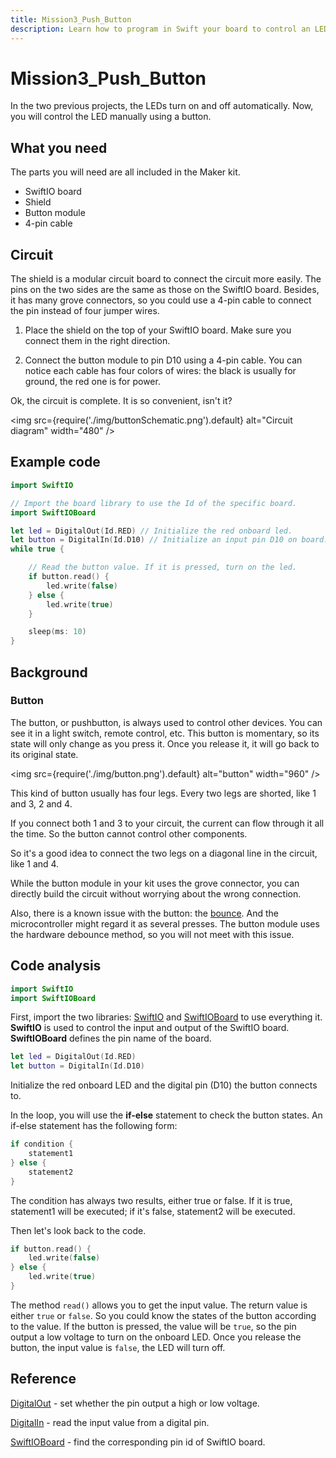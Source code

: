 ```yaml
---
title: Mission3_Push_Button
description: Learn how to program in Swift your board to control an LED using a button.
---
```


# Mission3_Push_Button

In the two previous projects, the LEDs turn on and off automatically. Now, you will control the LED manually using a button.


## What you need

The parts you will need are all included in the Maker kit.

- SwiftIO board
- Shield
- Button module
- 4-pin cable


## Circuit

The shield is a modular circuit board to connect the circuit more easily. The pins on the two sides are the same as those on the SwiftIO board. Besides, it has many grove connectors, so you could use a 4-pin cable to connect the pin instead of four jumper wires.

1. Place the shield on the top of your SwiftIO board. Make sure you connect them in the right direction.

2. Connect the button module to pin D10 using a 4-pin cable. You can notice each cable has four colors of wires: the black is usually for ground, the red one is for power.

Ok, the circuit is complete. It is so convenient, isn't it?



<img
  src={require('./img/buttonSchematic.png').default}
  alt="Circuit diagram" width="480"
/>


## Example code

```swift
import SwiftIO

// Import the board library to use the Id of the specific board.
import SwiftIOBoard

let led = DigitalOut(Id.RED) // Initialize the red onboard led.
let button = DigitalIn(Id.D10) // Initialize an input pin D10 on board.
while true {

    // Read the button value. If it is pressed, turn on the led.
    if button.read() {
        led.write(false)
    } else {
        led.write(true)
    }

    sleep(ms: 10)
}
```


## Background

### Button

The button, or pushbutton, is always used to control other devices. You can see it in a light switch, remote control, etc. This button is momentary, so its state will only change as you press it. Once you release it, it will go back to its original state.


<img
  src={require('./img/button.png').default}
  alt="button" width="960"
/>

This kind of button usually has four legs. Every two legs are shorted, like 1 and 3, 2 and 4. 

If you connect both 1 and 3 to your circuit, the current can flow through it all the time. So the button cannot control other components.

So it's a good idea to connect the two legs on a diagonal line in the circuit, like 1 and 4.

While the button module in your kit uses the grove connector, you can directly build the circuit without worrying about the wrong connection.

Also, there is a known issue with the button: the [bounce](../general/simpleio/debounce.mdx). And the microcontroller might regard it as several presses. The button module uses the hardware debounce method, so you will not meet with this issue.



## Code analysis

```swift
import SwiftIO
import SwiftIOBoard
```
First, import the two libraries: [SwiftIO](https://swiftioapi.madmachine.io/) and [SwiftIOBoard](https://github.com/madmachineio/MadBoards/blob/main/Sources/SwiftIOBoard/Id.swift) to use everything it. **SwiftIO** is used to control the input and output of the SwiftIO board. **SwiftIOBoard** defines the pin name of the board.

```swift
let led = DigitalOut(Id.RED)
let button = DigitalIn(Id.D10)
```

Initialize the red onboard LED and the digital pin (D10) the button connects to.

In the loop, you will use the **if-else** statement to check the button states. An if-else statement has the following form:

```swift
if condition {
    statement1
} else {
    statement2
} 
```
The condition has always two results, either true or false. If it is true, statement1 will be executed; if it's false, statement2 will be executed.

Then let's look back to the code.

```swift
if button.read() {
    led.write(false)
} else {
    led.write(true)
}
```
The method `read()` allows you to get the input value. The return value is either `true` or `false`. So you could know the states of the button according to the value. If the button is pressed, the value will be `true`, so the pin output a low voltage to turn on the onboard LED. Once you release the button, the input value is `false`, the LED will turn off.



## Reference

[DigitalOut](https://swiftioapi.madmachine.io/Classes/DigitalOut.html) - set whether the pin output a high or low voltage.

[DigitalIn](https://swiftioapi.madmachine.io/Classes/DigitalIn.html) - read the input value from a digital pin.

[SwiftIOBoard](https://github.com/madmachineio/MadBoards/blob/main/Sources/SwiftIOBoard/Id.swift) - find the corresponding pin id of SwiftIO board.

